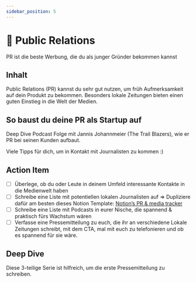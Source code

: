 ```yaml
---
sidebar_position: 5
---
```


# 💬 Public Relations

<Admonition type="info" icon="📍">
  PR ist die beste Werbung, die du als junger Gründer bekommen kannst
</Admonition>

## Inhalt

Public Relations (PR) kannst du sehr gut nutzen, um früh Aufmerksamkeit auf dein Produkt zu bekommen. Besonders lokale Zeitungen bieten einen guten Einstieg in die Welt der Medien.

## So baust du deine PR als Startup auf

Deep Dive Podcast Folge mit Jannis Johannmeier (The Trail Blazers), wie er PR bei seinen Kunden aufbaut.

Viele Tipps für dich, um in Kontakt mit Journalisten zu kommen :)

<Spotify source="https://open.spotify.com/episode/61NlCEBMRrNy3g22DMhcjO" />

## Action Item

- [ ] Überlege, ob du oder Leute in deinem Umfeld interessante Kontakte in die Medienwelt haben
- [ ] Schreibe eine Liste mit potentiellen lokalen Journalisten auf
  ⇒ Dupliziere dafür am besten dieses Notion Template: [Notion’s PR & media tracker](https://www.notion.so/Notion-s-PR-media-tracker-d9123763f336402b8c64db225b792edc?pvs=21)
- [ ] Schreibe eine Liste mit Podcasts in eurer Nische, die spannend & praktisch fürs Wachstum wären
- [ ] Verfasse eine Pressemitteilung zu euch, die ihr an verschiedene Lokale Zeitungen schreibt, mit dem CTA, mal mit euch zu telefonieren und ob es spannend für sie wäre.

## Deep Dive

Diese 3-teilige Serie ist hilfreich, um die erste Pressemitteilung zu schreiben.

<TwoColumns>
  <YouTube videoId="PgDSxeOJtOM" />
  <YouTube videoId="WCbETuZckVw" />
  <YouTube videoId="Zdh6Zv5nsdg" />
</TwoColumns>
